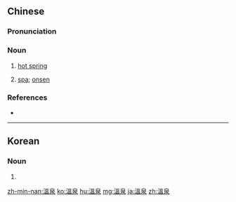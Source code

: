 {{also|温泉}}
==Chinese==
{{zh-forms|s=温泉}}

===Pronunciation===
{{zh-pron
|m=wēnquán
|c=wan1 cyun4
|h=pfs=vûn-chhièn
|mn=un-chôaⁿ
|cat=n
}}

===Noun===
{{zh-noun}}

# [[hot spring]]
#: {{zh-x|泡 溫泉|to soak in a '''hot spring'''}}
# [[spa]]; [[onsen]]

===References===
* {{pedialite|溫泉|lang=zh}}

----

==Korean==
{{ko-hanjatab}}

===Noun===
{{ko-noun|hj|hangeul=온천}}

# {{hanja form of|온천|[[hot spring]], thermal spring, [[onsen]]}}

[[zh-min-nan:溫泉]]
[[ko:溫泉]]
[[hu:溫泉]]
[[mg:溫泉]]
[[ja:溫泉]]
[[zh:溫泉]]